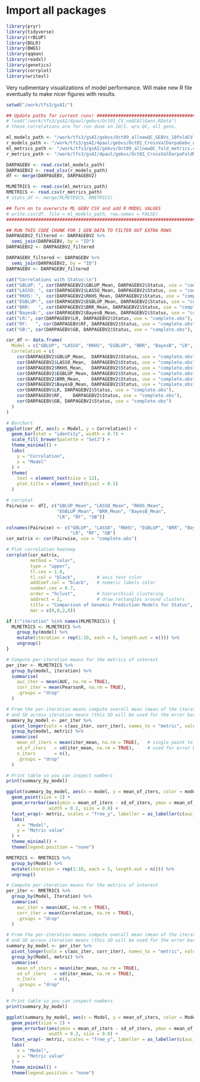 # Import all packages 

```r
library(pryr)
library(tidyverse)
library(rrBLUP)
library(BGLR)
library(BWGS)
library(qqman)
library(readxl)
library(genetics)
library(corrplot)
library(writexl)
```

Very rudimentary visualizations of model performance. Will make new R file eventually 
to make nicer figures with results.

```r

setwd("/work/tfs3/gsAI/")

## Update paths for current runs! ###########################################
# load("/work/tfs3/gsAI/4paul/gebvs/Oct01_CV_noQCAllGens.RData")
# these correlations are for run done on 10/1. w/o QC, all gens.

ml_models_path <- "/work/tfs3/gsAI/gebvs/Oct09_allnewQC_GEBVs_10foldCV.csv"
r_models_path <- "/work/tfs3/gsAI/4paul/gebvs/Oct01_CrossValDarpaGebv_noQC.xlsx"
ml_metrics_path <- "/work/tfs3/gsAI/gebvs/Oct09_allnewQC_fold_metrics.csv"
r_metrics_path <- "/work/tfs3/gsAI/4paul/gebvs/Oct01_CrossValDarpaFoldMetrics.csv"

DARPAGEBV <- read.csv(ml_models_path) 
DARPAGEBV2 <- read_xlsx(r_models_path) 
df <- merge(DARPAGEBV, DARPAGEBV2)

MLMETRICS <- read.csv(ml_metrics_path) 
RMETRICS <- read.csv(r_metrics_path)
# stats_df <- merge(MLMETRICS, RMETRICS)

## Turn on to overwrite ML GEBV CSV and add R MODEL VALUES
# write.csv(df, file = ml_models_path, row.names = FALSE)
###############################################################################

```

```r
## RUN THIS CODE CHUNK FOR 1 GEN DATA TO FILTER OUT EXTRA ROWS
DARPAGEBV2_filtered <- DARPAGEBV2 %>%
  semi_join(DARPAGEBV, by = "ID")
DARPAGEBV2 <- DARPAGEBV2_filtered

DARPAGEBV_filtered <- DARPAGEBV %>%
  semi_join(DARPAGEBV2, by = "ID")
DARPAGEBV <- DARPAGEBV_filtered
```

```r

cat("Correlations with Status:\n")
cat("GBLUP: ", cor(DARPAGEBV2$GBLUP_Mean, DARPAGEBV2$Status, use = "complete.obs"), "\n")
cat("LASSO: ", cor(DARPAGEBV2$LASSO_Mean, DARPAGEBV2$Status, use = "complete.obs"), "\n")
cat("RKHS: ",  cor(DARPAGEBV2$RKHS_Mean, DARPAGEBV2$Status, use = "complete.obs"), "\n")
cat("EGBLUP:", cor(DARPAGEBV2$EGBLUP_Mean, DARPAGEBV2$Status, use = "complete.obs"), "\n")
cat("BRR:   ", cor(DARPAGEBV2$BRR_Mean, DARPAGEBV2$Status, use = "complete.obs"), "\n")
cat("BayesB:", cor(DARPAGEBV2$BayesB_Mean, DARPAGEBV2$Status, use = "complete.obs"), "\n")
cat("LR:", cor(DARPAGEBV$LR, DARPAGEBV2$Status, use = "complete.obs"), "\n")
cat("RF:   ", cor(DARPAGEBV$RF, DARPAGEBV2$Status, use = "complete.obs"), "\n")
cat("GB:", cor(DARPAGEBV$GB, DARPAGEBV2$Status, use = "complete.obs"), "\n")

cor_df <- data.frame(
  Model = c("GBLUP", "LASSO", "RKHS", "EGBLUP", "BRR", "BayesB", "LR", "RF", "GB"),
  Correlation = c(
    cor(DARPAGEBV2$GBLUP_Mean,  DARPAGEBV2$Status, use = "complete.obs"),
    cor(DARPAGEBV2$LASSO_Mean,  DARPAGEBV2$Status, use = "complete.obs"),
    cor(DARPAGEBV2$RKHS_Mean,   DARPAGEBV2$Status, use = "complete.obs"),
    cor(DARPAGEBV2$EGBLUP_Mean, DARPAGEBV2$Status, use = "complete.obs"),
    cor(DARPAGEBV2$BRR_Mean,    DARPAGEBV2$Status, use = "complete.obs"),
    cor(DARPAGEBV2$BayesB_Mean, DARPAGEBV2$Status, use = "complete.obs"),
    cor(DARPAGEBV$LR, DARPAGEBV2$Status, use = "complete.obs"),
    cor(DARPAGEBV$RF,    DARPAGEBV2$Status, use = "complete.obs"),
    cor(DARPAGEBV$GB, DARPAGEBV2$Status, use = "complete.obs")
  )
)

# Barchart
ggplot(cor_df, aes(x = Model, y = Correlation)) +
  geom_bar(stat = "identity", width = 0.7) +
  scale_fill_brewer(palette = "Set2") +
  theme_minimal() +
  labs(
    y = "Correlation",
    x = "Model"
  ) +
  theme(
    text = element_text(size = 12),
    plot.title = element_text(hjust = 0.5)
  )
```

```r
# corrplot
Pairwise <- df[, c("GBLUP_Mean", "LASSO_Mean", "RKHS_Mean", 
                   "EGBLUP_Mean", "BRR_Mean", "BayesB_Mean",
                   "LR", "RF", "GB")]

colnames(Pairwise) <- c("GBLUP", "LASSO", "RKHS", "EGBLUP", "BRR", "BayesB",
                        "LR", "RF", "GB")
cor_matrix <- cor(Pairwise, use = "complete.obs")

# Plot correlation heatmap
corrplot(cor_matrix, 
         method = "color", 
         type = "upper", 
         tl.cex = 1.0, 
         tl.col = "black",        # axis text color
         addCoef.col = "black",   # numeric labels color
         number.cex = 0.7,
         order = "hclust",        # hierarchical clustering
         addrect = 2,             # draw rectangles around clusters
         title = "Comparison of Genomic Prediction Models for Status",
         mar = c(0,0,2,0))

```


```r
if (!"iteration" %in% names(MLMETRICS)) {
  MLMETRICS <- MLMETRICS %>%
    group_by(model) %>%
    mutate(iteration = rep(1:10, each = 5, length.out = n())) %>%
    ungroup()
}

# Compute per-iteration means for the metrics of interest
per_iter <- MLMETRICS %>%
  group_by(model, iteration) %>%
  summarise(
    auc_iter = mean(AUC, na.rm = TRUE),
    corr_iter = mean(PearsonR, na.rm = TRUE),
    .groups = "drop"
  )

# From the per-iteration means compute overall mean (mean of the iteration means)
# and SD across iteration means (this SD will be used for the error bars)
summary_by_model <- per_iter %>%
  pivot_longer(cols = c(auc_iter, corr_iter), names_to = "metric", values_to = "iter_mean") %>%
  group_by(model, metric) %>%
  summarise(
    mean_of_iters = mean(iter_mean, na.rm = TRUE),   # single point to plot
    sd_of_iters   = sd(iter_mean, na.rm = TRUE),     # used for error bars
    n_iters       = n(),
    .groups = "drop"
  )

# Print table so you can inspect numbers
print(summary_by_model)

ggplot(summary_by_model, aes(x = model, y = mean_of_iters, color = model)) +
  geom_point(size = 2) +
  geom_errorbar(aes(ymin = mean_of_iters - sd_of_iters, ymax = mean_of_iters + sd_of_iters),
                width = 0.2, size = 0.8) +
  facet_wrap(~ metric, scales = "free_y", labeller = as_labeller(c(auc_iter = "AUC", corr_iter = "Correlation"))) +
  labs(
    x = "Model",
    y = "Metric value"
  ) +
  theme_minimal() +
  theme(legend.position = "none")

```

```r
RMETRICS <- RMETRICS %>%
  group_by(Model) %>%
  mutate(iteration = rep(1:10, each = 5, length.out = n())) %>%
  ungroup()

# Compute per-iteration means for the metrics of interest
per_iter <- RMETRICS %>%
  group_by(Model, Iteration) %>%
  summarise(
    auc_iter = mean(AUC, na.rm = TRUE),
    corr_iter = mean(Correlation, na.rm = TRUE),
    .groups = "drop"
  )

# From the per-iteration means compute overall mean (mean of the iteration means)
# and SD across iteration means (this SD will be used for the error bars)
summary_by_model <- per_iter %>%
  pivot_longer(cols = c(auc_iter, corr_iter), names_to = "metric", values_to = "iter_mean") %>%
  group_by(Model, metric) %>%
  summarise(
    mean_of_iters = mean(iter_mean, na.rm = TRUE),  
    sd_of_iters   = sd(iter_mean, na.rm = TRUE),  
    n_iters       = n(),
    .groups = "drop"
  )

# Print table so you can inspect numbers
print(summary_by_model)

ggplot(summary_by_model, aes(x = Model, y = mean_of_iters, color = Model)) +
  geom_point(size = 2) +
  geom_errorbar(aes(ymin = mean_of_iters - sd_of_iters, ymax = mean_of_iters + sd_of_iters),
                width = 0.2, size = 0.8) +
  facet_wrap(~ metric, scales = "free_y", labeller = as_labeller(c(auc_iter = "AUC", corr_iter = "Correlation"))) +
  labs(
    x = "Model",
    y = "Metric value"
  ) +
  theme_minimal() +
  theme(legend.position = "none")

```

